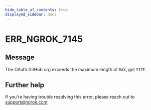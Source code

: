 ```yaml
---
hide_table_of_contents: true
displayed_sidebar: docs
---
```



# ERR_NGROK_7145

## Message

The OAuth GitHub org exceeds the maximum length of `MAX`, got `SIZE`.

<ErrorDetails error="err_ngrok_7145" />

## Further help

If you're having trouble resolving this error, please reach out to [support@ngrok.com](mailto:support@ngrok.com?subject=Help%20with%20ERR_NGROK_7145)
